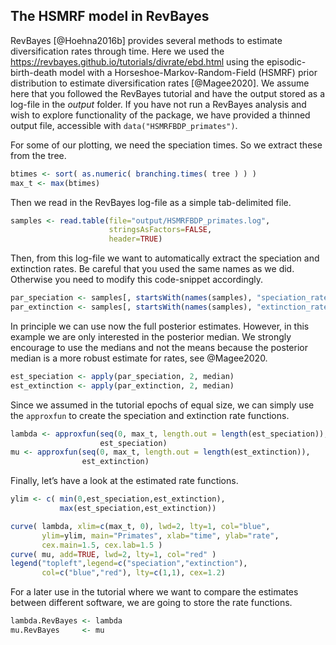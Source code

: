 ## The HSMRF model in RevBayes

RevBayes [@Hoehna2016b] provides several methods to estimate diversification rates through time.
Here we used the [https://revbayes.github.io/tutorials/divrate/ebd.html](RevBayes tutorial) using the episodic-birth-death model with a Horseshoe-Markov-Random-Field (HSMRF) prior distribution to estimate diversification rates [@Magee2020].
We assume here that you followed the RevBayes tutorial and have the output stored as a log-file in the *output* folder.
If you have not run a RevBayes analysis and wish to explore functionality of the package, we have provided a thinned output file, accessible with `data("HSMRFBDP_primates")`.

For some of our plotting, we need the speciation times.
So we extract these from the tree.
```r
btimes <- sort( as.numeric( branching.times( tree ) ) )
max_t <- max(btimes)
```

Then we read in the RevBayes log-file as a simple tab-delimited file.
```r
samples <- read.table(file="output/HSMRFBDP_primates.log",
                      stringsAsFactors=FALSE,
                      header=TRUE)
```
Then, from this log-file we want to automatically extract the speciation and extinction rates.
Be careful that you used the same names as we did.
Otherwise you need to modify this code-snippet accordingly.
```r
par_speciation <- samples[, startsWith(names(samples), "speciation_rate.")]
par_extinction <- samples[, startsWith(names(samples), "extinction_rate.")]
```
In principle we can use now the full posterior estimates.
However, in this example we are only interested in the posterior median.
We strongly encourage to use the medians and not the means because the posterior median is a more robust estimate for rates, see @Magee2020.
```r
est_speciation <- apply(par_speciation, 2, median)
est_extinction <- apply(par_extinction, 2, median)
```
Since we assumed in the tutorial epochs of equal size, we can simply use the `approxfun` to create the speciation and extinction rate functions.
```r
lambda <- approxfun(seq(0, max_t, length.out = length(est_speciation)),
                    est_speciation)
mu <- approxfun(seq(0, max_t, length.out = length(est_extinction)),
                est_extinction)
```
Finally, let's have a look at the estimated rate functions.
```r
ylim <- c( min(0,est_speciation,est_extinction),
           max(est_speciation,est_extinction))

curve( lambda, xlim=c(max_t, 0), lwd=2, lty=1, col="blue",
       ylim=ylim, main="Primates", xlab="time", ylab="rate",
       cex.main=1.5, cex.lab=1.5 )
curve( mu, add=TRUE, lwd=2, lty=1, col="red" )
legend("topleft",legend=c("speciation","extinction"),
       col=c("blue","red"), lty=c(1,1), cex=1.2)
```


For a later use in the tutorial where we want to compare the estimates between different software, we are going to store the rate functions.
```r
lambda.RevBayes <- lambda
mu.RevBayes     <- mu
```

